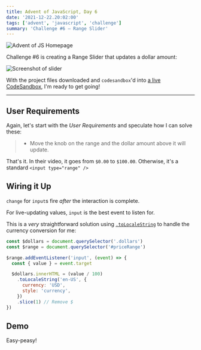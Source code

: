 ```yaml
---
title: Advent of JavaScript, Day 6
date: '2021-12-22.20:02:00'
tags: ['advent', 'javascript', 'challenge']
summary: 'Challenge #6 – Range Slider'
---
```


![Advent of JS Homepage](/static/images/advent-of-js.png)

Challenge #6 is creating a Range Slider that updates a dollar amount:

![Screenshot of slider](https://coachtestprep.s3.amazonaws.com/direct-uploads/user-117025/b911c6f5-ee2b-4b9b-99d5-03edc4258e24/CleanShot%202021-12-06%20at%2007.50.27.png)

With the project files downloaded and `codesandbox`'d into [a live CodeSandbox](https://codesandbox.io/s/advent-of-js-day-6-kdn21?file=/app.js:0-346), I'm ready to get going!

---

## User Requirements

Again, let's start with the _User Requirements_ and speculate how I can solve these:

> - Move the knob on the range and the dollar amount above it will update.

That's it. In their video, it goes from `$0.00` to `$100.00`. Otherwise, it's a standard `<input type="range" />`

## Wiring it Up

`change` for `input`s fire _after_ the interaction is complete.

For live-updating values, `input` is the best event to listen for.

This is a _very_ straightforward solution using [`.toLocaleString`](https://developer.mozilla.org/en-US/docs/Web/JavaScript/Reference/Global_Objects/Number/toLocaleString) to handle the currency conversion for me:

```js {8,13}
const $dollars = document.querySelector('.dollars')
const $range = document.querySelector('#priceRange')

$range.addEventListener('input', (event) => {
  const { value } = event.target

  $dollars.innerHTML = (value / 100)
    .toLocaleString('en-US', {
      currency: 'USD',
      style: 'currency',
    })
    .slice(1) // Remove $
})
```

## Demo

Easy-peasy!

<CodeSandbox codeSandboxId="advent-of-js-day-6-kdn21" />
